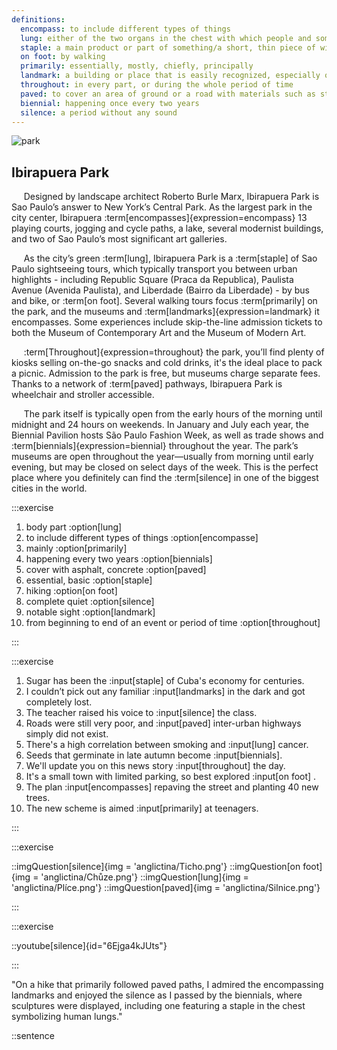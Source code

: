 ```yaml
---
definitions:
  encompass: to include different types of things
  lung: either of the two organs in the chest with which people and some animals breathe
  staple: a main product or part of something/a short, thin piece of wire used to fasten sheets of paper together
  on foot: by walking
  primarily: essentially, mostly, chiefly, principally
  landmark: a building or place that is easily recognized, especially one that you can use to judge where you are
  throughout: in every part, or during the whole period of time
  paved: to cover an area of ground or a road with materials such as stone, concrete, or bricks that will form a hard, level surface
  biennial: happening once every two years
  silence: a period without any sound
---
```



<Introduction></Introduction>

<article className="shadow-md relative bg-white mx-auto md:w-10/12 lg:w-10/12 px-5 py-8 md:py-12 rounded-md flex flex-col items-center mt-8">

<img className="max-w-full h-auto rounded-md mt-10 md:mt-0" src="/article/eng.jpg" alt="park"/>

<div className="mt-10 md:mt-0 text-justify">

# Ibirapuera Park

&nbsp;&nbsp;&nbsp;&nbsp;&nbsp;Designed by landscape architect Roberto Burle Marx, Ibirapuera Park is
Sao Paulo’s answer to New York’s Central Park. As the largest park in
the city center, Ibirapuera :term[encompasses]{expression=encompass}
13 playing courts, jogging and cycle paths, a lake, several modernist
buildings, and two of Sao Paulo’s most significant art galleries.

&nbsp;&nbsp;&nbsp;&nbsp;&nbsp;As the city’s green :term[lung], Ibirapuera
Park is a :term[staple] of Sao Paulo sightseeing tours, which typically transport you between urban highlights - including Republic Square (Praca da Republica), Paulista Avenue (Avenida Paulista), and Liberdade (Bairro da Liberdade) - by bus and bike, or :term[on foot]. Several walking tours focus
:term[primarily] on the park, and the museums and :term[landmarks]{expression=landmark} it encompasses. Some experiences include skip-the-line admission tickets to both the Museum of Contemporary Art and the Museum of Modern Art.

&nbsp;&nbsp;&nbsp;&nbsp;&nbsp;:term[Throughout]{expression=throughout} the park,
you’ll find plenty of kiosks selling on-the-go snacks and cold drinks,
it's the ideal place to pack a picnic. Admission to the park is free,
but museums charge separate fees. Thanks to a network of
:term[paved] pathways, Ibirapuera Park is wheelchair and stroller accessible.

&nbsp;&nbsp;&nbsp;&nbsp;&nbsp;The park itself is typically open from the early hours of the morning until midnight and 24 hours on weekends. In January and July each year, the Biennial Pavilion hosts São Paulo Fashion Week, as well as trade shows and :term[biennials]{expression=biennial} throughout the year. The park’s museums are open throughout the year—usually from morning until early evening, but may be closed on select days of the week. This is the perfect place where you definitely can find the :term[silence] in one of the biggest cities in the world.
</div>
</article>

<Tasks text="Spáruj výrazy podle nejlepšího vědomí a svědomí."></Tasks>

:::exercise
<Cviceni>
1. body part :option[lung]
1. to include different types of things :option[encompasse]
1. mainly :option[primarily]
1. happening every two years :option[biennials]
1. cover with asphalt, concrete :option[paved]
1. essential, basic :option[staple]
1. hiking :option[on foot]
1. complete quiet :option[silence]
1. notable sight :option[landmark]
1. from beginning to end of an event or period of time :option[throughout]
</Cviceni>
:::


<Tasks text="Věta světa. Doplň správné slovo. Bacha! Gramatická správnost je také nutná."></Tasks>

:::exercise
<Cviceni>
1. Sugar has been the :input[staple] of Cuba's economy for centuries.
1. I couldn’t pick out any familiar :input[landmarks] in the dark and got completely lost.
1. The teacher raised his voice to :input[silence] the class.
1. Roads were still very poor, and :input[paved] inter-urban highways simply did not exist.
1. There's a high correlation between smoking and :input[lung] cancer.
1. Seeds that germinate in late autumn become :input[biennials].
1. We'll update you on this news story :input[throughout] the day.
1. It's a small town with limited parking, so best explored :input[on foot] .
1. The plan :input[encompasses] repaving the street and planting 40 new trees.
1. The new scheme is aimed :input[primarily] at teenagers.
</Cviceni>
:::

<Tasks text="Trocha relaxace pro oči. Napiš pod obrázek, který výraz je zde znázorněn. Schválně, jestli to vidíme stejně."></Tasks>

:::exercise

<Cviceni3>
  ::imgQuestion[silence]{img = 'anglictina/Ticho.png'}
  ::imgQuestion[on foot]{img = 'anglictina/Chůze.png'}
  ::imgQuestion[lung]{img = 'anglictina/Plíce.png'}
  ::imgQuestion[paved]{img = 'anglictina/Silnice.png'}
</Cviceni3>

:::

<Tasks text="Teď ty zrelaxované oči zavři a pononoř se do hudby. Soustřeď se na každé slovo, ať zachytíš to naše. Opět vepiš do rámečku. (Note: Až zvládneme i další funkcionality v JavaScriptu, tak nebudeš muset pořád vypisovat odpovědi do textového pole, I promise!)."></Tasks>


:::exercise

::youtube[silence]{id="6Ejga4kJUts"}

:::

<Tasks text="No super, jsi na konci! A teď výzva. Nachystala jsem si pro tebe větu, která v sobě obsahuje všechny dnes pokořené výrazy. Že ta moje věta nedává moc smysl? Vymyslíš vlastní? Ano? Ne? Tak aspoň do posledního textového pole napiš všech 10 výrazů a nech se překvapit, jak to naše webová aplikace vyhodnotí. Sama jsem zvědavá, co jsme naprogramovaly."></Tasks>

<Cviceni>
"On a hike that primarily followed paved paths, I admired the encompassing landmarks and enjoyed the silence as I passed by the biennials, where sculptures were displayed, including one featuring a staple in the chest symbolizing human lungs."
</Cviceni>

::sentence
